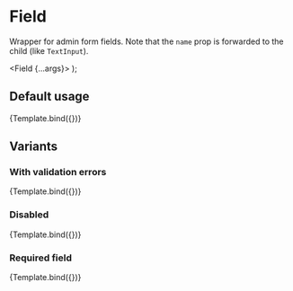 

<Meta title="Admin/Django/Field" component={Field} />

# Field

Wrapper for admin form fields. Note that the `name` prop is forwarded to the child (like
`TextInput`).

  <Field {...args}>
    <TextInput />
  </Field>
);

## Default usage

<Canvas>
  <Story
    name="Default"
    args={{
      name: 'Field',
      label: 'Input field',
      helpText: 'Lorem ipsum',
      title: 'Title',
      errorClassPrefix: '',
      errorClassModifier: '',
    }}
  >
    {Template.bind({})}
  </Story>
</Canvas>

<ArgsTable of={Field} />

## Variants

### With validation errors

<Canvas>
  <Story
    name="Has errors"
    args={{
      name: 'Field',
      label: 'Field label',
      helpText: 'Lorem ipsum',
      errors: ['Foo is missing'],
    }}
  >
    {Template.bind({})}
  </Story>
</Canvas>

### Disabled

<Canvas>
  <Story
    name="Disabled"
    args={{
      name: 'Field',
      label: 'Field label',
      helpText: 'Lorem ipsum',
      disabled: true,
    }}
  >
    {Template.bind({})}
  </Story>
</Canvas>

### Required field

<Canvas>
  <Story
    name="Required"
    args={{
      name: 'Field',
      label: 'Field label',
      helpText: 'Lorem ipsum',
      required: true,
    }}
  >
    {Template.bind({})}
  </Story>
</Canvas>
